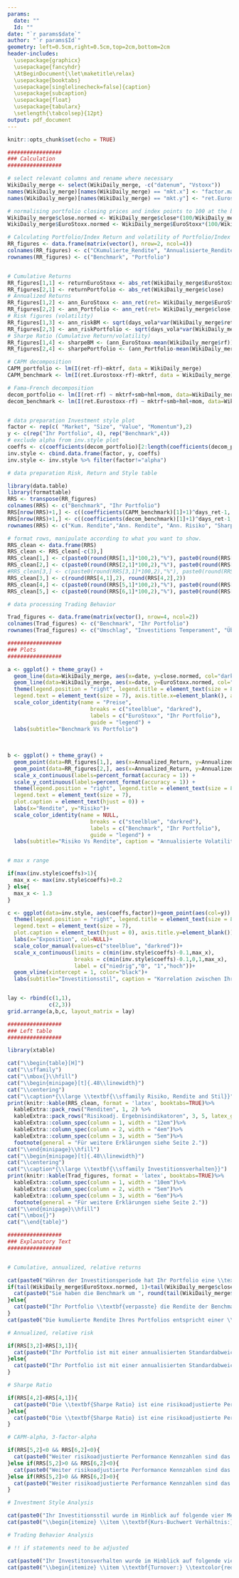 ---
params:
  date: ""
  Id: ""
date: "`r params$date`"
author: "`r params$Id`"
geometry: left=0.5cm,right=0.5cm,top=2cm,bottom=2cm
header-includes:
  \usepackage{graphicx}
  \usepackage{fancyhdr}
  \AtBeginDocument{\let\maketitle\relax}
  \usepackage{booktabs}
  \usepackage[singlelinecheck=false]{caption}
  \usepackage{subcaption}
  \usepackage{float}
  \usepackage{tabularx}
  \setlength{\tabcolsep}{12pt}
output: pdf_document
---

\makeatletter
\fancypagestyle{plain}{
  \fancyhf{}
  \fancyhead[R]{Inv. period: \@date}
  \fancyhead[C]{\small{ID: \@author}}
  \fancyhead[L]{Feedback Investitionsverhalten}
  \fancyfoot[C]{\thepage}
  \fancyfoot[R]{\includegraphics[width=6cm]{Duo_logo.png}}
}

\pagestyle{plain}
\vspace*{1\baselineskip}

```{r setup, include=FALSE}
knitr::opts_chunk$set(echo = TRUE)
```

```{r, message=FALSE, echo=FALSE}

#################
### Calculation
#################

# select relevant columns and rename where necessary 
WikiDaily_merge <- select(WikiDaily_merge, -c("datenum", "Vstoxx"))
names(WikiDaily_merge)[names(WikiDaily_merge) == "mkt.x"] <- "factor.market"
names(WikiDaily_merge)[names(WikiDaily_merge) == "mkt.y"] <- "ret.Eurostoxx"

# normalising portfolio closing prices and index points to 100 at the beginning
WikiDaily_merge$close.normed <- WikiDaily_merge$close*(100/WikiDaily_merge$close[1])
WikiDaily_merge$EuroStoxx.normed <- WikiDaily_merge$EuroStoxx*(100/WikiDaily_merge$EuroStoxx[1])

# Calculating Portfolio/Index Return and volatility of Portfolio/Index Returns
RR_figures <- data.frame(matrix(vector(), nrow=2, ncol=4))
colnames(RR_figures) <- c("CKumulierte_Rendite", "Annualisierte_Rendite", "Annualisiertes_Risiko", "Sharpe_Ratio")
rownames(RR_figures) <- c("Benchmark", "Portfolio")


# Cumulative Returns
RR_figures[1,1] <- returnEuroStoxx <- abs_ret(WikiDaily_merge$EuroStoxx)
RR_figures[2,1] <- returnPortfolio <- abs_ret(WikiDaily_merge$close)
# Annualized Returns
RR_figures[1,2] <- ann_EuroStoxx <- ann_ret(ret= WikiDaily_merge$EuroStoxx, days_ret=days_ret, start_date = start_date, end_date=end_date)
RR_figures[2,2] <- ann_Portfolio <- ann_ret(ret= WikiDaily_merge$close, days_ret=days_ret, start_date = start_date, end_date=end_date)
# Risk figures (volatility)
RR_figures[1,3] <- ann_riskBM <- sqrt(days_vola*var(WikiDaily_merge$ret.Eurostoxx))
RR_figures[2,3] <- ann_riskPortfolio <- sqrt(days_vola*var(WikiDaily_merge$ret))
# Sharpe Ratio (Cumulative Return/volatility)
RR_figures[1,4] <- sharpeBM <- (ann_EuroStoxx-mean(WikiDaily_merge$rf))/ann_riskBM
RR_figures[2,4] <- sharpePortfolio <- (ann_Portfolio-mean(WikiDaily_merge$rf))/ann_riskPortfolio

# CAPM decomposition
CAPM_portfolio <- lm(I(ret-rf)~mktrf, data = WikiDaily_merge)
CAPM_benchmark <- lm(I(ret.Eurostoxx-rf)~mktrf, data = WikiDaily_merge)

# Fama-French decomposition
decom_portfolio <- lm(I(ret-rf) ~ mktrf+smb+hml+mom, data=WikiDaily_merge)
decom_benchmark <- lm(I(ret.Eurostoxx-rf) ~ mktrf+smb+hml+mom, data=WikiDaily_merge)


# data preparation Investment style plot
factor <- rep(c( "Market", "Size", "Value", "Momentum"),2)
y <- c(rep("Ihr Portfolio", 4), rep("Benchmark",4))
# exclude alpha from inv.style plot
coeffs <- c(coefficients(decom_portfolio)[2:length(coefficients(decom_portfolio))], coefficients(decom_benchmark)[2:length(coefficients(decom_benchmark))])
inv.style <- cbind.data.frame(factor, y, coeffs)
inv.style <- inv.style %>% filter(factor!="alpha")

# data preparation Risk, Return and Style table

library(data.table)
library(formattable)
RRS <- transpose(RR_figures)
colnames(RRS) <- c("Benchmark", "Ihr Portfolio")
RRS[nrow(RRS)+1,] <- c((coefficients(CAPM_benchmark)[1]+1)^days_ret-1, (coefficients(CAPM_portfolio)[1]+1)^days_ret-1)
RRS[nrow(RRS)+1,] <- c((coefficients(decom_benchmark)[1]+1)^days_ret-1, (coefficients(decom_portfolio)[1]+1)^days_ret-1)
rownames(RRS) <- c("Kum. Rendite","Ann. Rendite", "Ann. Risiko", "Sharpe Ratio", "Ann. CAPM adj. Alpha", "Ann. 3-Factor-adj. Alpha")

# format rows, manipulate according to what you want to show.
RRS_clean <- data.frame(RRS)
RRS_clean <- RRS_clean[-c(3),]
RRS_clean[1,] <- c(paste0(round(RRS[1,1]*100,2),"%"), paste0(round(RRS[1,2]*100,2),"%"))
RRS_clean[2,] <- c(paste0(round(RRS[2,1]*100,2),"%"), paste0(round(RRS[2,2]*100,2),"%"))
#RRS_clean[3,] <- c(paste0(round(RRS[3,1]*100,2),"%"), paste0(round(RRS[3,2]*100,2),"%")) # Ann. Risk excluded
RRS_clean[3,] <- c(round(RRS[4,1],2), round(RRS[4,2],2))
RRS_clean[4,] <- c(paste0(round(RRS[5,1]*100,2),"%"), paste0(round(RRS[5,2]*100,2),"%"))
RRS_clean[5,] <- c(paste0(round(RRS[6,1]*100,2),"%"), paste0(round(RRS[6,2]*100,2),"%"))

# data processing Trading Behavior

Trad_figures <- data.frame(matrix(vector(), nrow=4, ncol=2))
colnames(Trad_figures) <- c("Benchmark", "Ihr Portfolio")
rownames(Trad_figures) <- c("Umschlag", "Investitions Temperament", "Überzeugung", "Selbstüberschätzung")
```


```{r, echo=FALSE, fig.height=6, fig.width=8, message=FALSE, warning=FALSE}

#################
### Plots
#################

a <- ggplot() + theme_gray() +
  geom_line(data=WikiDaily_merge, aes(x=date, y=close.normed, col="darkred")) +
  geom_line(data=WikiDaily_merge, aes(x=date, y=EuroStoxx.normed, col="steelblue")) +
  theme(legend.position = "right", legend.title = element_text(size = 8),
  legend.text = element_text(size = 7), axis.title.x=element_blank(), axis.title.y=element_blank()) +
  scale_color_identity(name = "Preise",
                          breaks = c("steelblue", "darkred"),
                          labels = c("EuroStoxx", "Ihr Portfolio"),
                          guide = "legend") +
  labs(subtitle="Benchmark Vs Portfolio")
  
  
  
b <- ggplot() + theme_gray() +
  geom_point(data=RR_figures[1,], aes(x=Annualized_Return, y=Annualized_Risk, col="steelblue")) +
  geom_point(data=RR_figures[2,], aes(x=Annualized_Return, y=Annualized_Risk, col="darkred")) +
  scale_x_continuous(labels=percent_format(accuracy = 1)) +
  scale_y_continuous(labels=percent_format(accuracy = 1)) +
  theme(legend.position = "right", legend.title = element_text(size = 8),
  legend.text = element_text(size = 7), 
  plot.caption = element_text(hjust = 0)) +
  labs(x="Rendite", y="Risiko")+
  scale_color_identity(name = NULL,
                          breaks = c("steelblue", "darkred"),
                          labels = c("Benchmark", "Ihr Portfolio"),
                          guide = "legend") +
  labs(subtitle="Risiko Vs Rendite", caption = "Annualisierte Volatilität und Rendite während dem Investitionszeitraum.")


# max x range

if(max(inv.style$coeffs)>1){
  max_x <- max(inv.style$coeffs)+0.2
} else{
  max_x <- 1.3
}

c <- ggplot(data=inv.style, aes(coeffs,factor))+geom_point(aes(col=y)) +
  theme(legend.position = "right", legend.title = element_text(size = 8),
  legend.text = element_text(size = 7), 
  plot.caption = element_text(hjust = 0), axis.title.y=element_blank()) +
  labs(x="Exposition", col=NULL)+
  scale_color_manual(values=c("steelblue", "darkred"))+
  scale_x_continuous(limits = c(min(inv.style$coeffs)-0.1,max_x),
                     breaks = c(min(inv.style$coeffs)-0.1,0,1,max_x), 
                     label = c("niedrig","0", "1","hoch"))+
  geom_vline(xintercept = 1, color="black")+
  labs(subtitle="Investitionsstil", caption = "Korrelation zwischen Ihrem Portfolio und verschiedenen klassischen Portfolios. Die schwarze Linie entspricht einer Korrelation von 1.")


lay <- rbind(c(1,1),
             c(2,3))
grid.arrange(a,b,c, layout_matrix = lay)

```


```{r, echo=FALSE, warning=FALSE, message=FALSE, results='asis'}

#################
### Left table
#################

library(xtable)

cat("\\begin{table}[H]")
cat("\\sffamily")
cat("\\mbox{}\\hfill")
cat("\\begin{minipage}[t]{.48\\linewidth}")
cat("\\centering")
cat("\\caption*{\\large \\textbf{\\sffamily Risiko, Rendite and Stil}}")
print(knitr::kable(RRS_clean, format = 'latex', booktabs=TRUE)%>%
  kableExtra::pack_rows("Renditen", 1, 2) %>%
  kableExtra::pack_rows("Risikoadj. Ergebnisindikatoren", 3, 5, latex_gap_space = "0.3cm")%>%
  kableExtra::column_spec(column = 1, width = "12em")%>%
  kableExtra::column_spec(column = 2, width = "4em")%>%
  kableExtra::column_spec(column = 3, width = "5em")%>%
  footnote(general = "Für weitere Erklärungen siehe Seite 2."))
cat("\\end{minipage}\\hfill")
cat("\\begin{minipage}[t]{.48\\linewidth}")
cat("\\centering")
cat("\\caption*{\\large \\textbf{\\sffamily Investitionsverhalten}}")
print(knitr::kable(Trad_figures, format = 'latex', booktabs=TRUE)%>%
  kableExtra::column_spec(column = 1, width = "10em")%>%
  kableExtra::column_spec(column = 2, width = "5em")%>%
  kableExtra::column_spec(column = 3, width = "6em")%>%
  footnote(general = "Für weitere Erklärungen siehe Seite 2."))
cat("\\end{minipage}\\hfill")
cat("\\mbox{}")
cat("\\end{table}")
```

\pagebreak

\textbf{\large Benchmark Vs Portfolio}

```{r, echo=FALSE, warning=FALSE, message=FALSE, results='asis'}

#################
### Explanatory Text
#################


# Cumulative, annualized, relative returns

cat(paste0("Währen der Investitionsperiode hat Ihr Portfolio eine \\textbf{kumulierte Rendite} von ", round(tail(WikiDaily_merge$close.normed, 1)-100, 2), "% erwirtschaftet, während die vergleichbare Benchmark eine Rendite von ", round(tail(WikiDaily_merge$EuroStoxx.normed, 1)-100,2), "% erzielt hat."))
if(tail(WikiDaily_merge$EuroStoxx.normed, 1)<tail(WikiDaily_merge$close.normed, 1)){
  cat(paste0("Sie haben die Benchmark um ", round(tail(WikiDaily_merge$close.normed, 1)-tail(WikiDaily_merge$EuroStoxx.normed, 1),2),"% \\textbf{übertroffen}. "))
}else{
  cat(paste0("Ihr Portfolio \\textbf{verpasste} die Rendite der Benchmark um ", round(tail(WikiDaily_merge$close.normed, 1)-tail(WikiDaily_merge$EuroStoxx.normed, 1), 2),"%. "))
}
cat(paste0("Die kumulierte Rendite Ihres Portfolios entspricht einer \\textbf{annualisierten Rendite} von ", round(RRS[2,2]*100,2), "%. Die annualisierte Rendite der Benchmark beläuft sich auf ", round(RRS[2,1]*100,2), "%."))
```

\textbf{\large Risiko vs. Rendite}

```{r, echo=FALSE, warning=FALSE, message=FALSE, results='asis'}

# Annualized, relative risk

if(RRS[3,2]>RRS[3,1]){
  cat(paste0("Ihr Portfolio ist mit einer annualisierten Standardabweichung von ", round(RRS[3,2]*100,2), "% \\textbf{riskanter} als die Benchmark welche mit einer annualisierten Standardabweichung von ", round(RRS[3,1]*100,2), "% fluktuiert hat."))
}else{
  cat(paste0("Ihr Portfolio ist mit einer annualisierten Standardabweichung von ", round(RRS[3,2]*100,2), "% \\textbf{weniger riskant} als die Benchmark welche mit einer annualisierten Standardabweichung von ", round(RRS[3,1]*100,2), "% fluktuiert hat."))
}
```

```{r, echo=FALSE, warning=FALSE, message=FALSE, results='asis'}

# Sharpe Ratio

if(RRS[4,2]<RRS[4,1]){
  cat(paste0("Die \\textbf{Sharpe Ratio} ist eine risikoadjustierte Performancekennzahl welche das Verhältnis zwischen erzielter Rendite und eingegangen Risiko berechnet. Das Risiko wird als annualisierter Volatilität Ihres Portfolios modelliert. Je höher die Sharpe Ratio desto besser. Ihr Portfolio weist eine Sharpe Ratio von ", round(RRS[4,2],2), " auf und ist somit schlechter als die Shape Ratio der Benchmark von ", round(RRS[4,1],2)))
}else{
  cat(paste0("Die \\textbf{Sharpe Ratio} ist eine risikoadjustierte Performancekennzahl welche das Verhältnis zwischen erzielter Rendite und eingegangen Risiko berechnet. Das Risiko wird als annualisierter Volatilität Ihres Portfolios modelliert. Je höher die Sharpe Ratio desto besser. Ihr Portfolio weist eine Sharpe Ratio von ", round(RRS[4,2],2), " auf und ist somit besser als die Shape Ratio der Benchmark von ", round(RRS[4,1],2)))
}
```

```{r, echo=FALSE, warning=FALSE, message=FALSE, results='asis'}

# CAPM-alpha, 3-factor-alpha

if(RRS[5,2]<0 && RRS[6,2]<0){
  cat(paste0("Weiter risikoadjustierte Performance Kennzahlen sind das CAPM (Capital Asst Pricing Model) - respektive das 3-Faktor-adjustierte Alpha. Diese Kennzahlen zeigen ob eine Überendite erzielt werden konnte gegenüber dem Markt. Das \\textbf{CAPM-adjustierte Alpha} korrigiert dabei die realisierte Rendite nur um die generelle Markterwartung. Das \\textbf{3-factor-adjustierte Alpha} geht dabei noch einen Schritt weiter und berücksichtigt auch mögliche Einflüsse von Variabeln wie Grösse, Kurs-Buchwert-Verhältnis und Momentum. Ihr Portfolio weist sowohl ein \\text{negatives} CAPM-adjustiertes Alpha von ", round(RRS[5,2]*100,2), "% als auch ein \\textbf{negatives} 3-factor-adjustiertes Alpha von ", round(RRS[6,2]*100,2), "% aus. Sie konnten über Investitonszeitraum keine Überrendite generieren."))
}else if(RRS[5,2]>0 && RRS[6,2]<0){
  cat(paste0("Weiter risikoadjustierte Performance Kennzahlen sind das CAPM (Capital Asst Pricing Model) - respektive das 3-Faktor-adjustierte Alpha. Diese Kennzahlen zeigen ob eine Überendite erzielt werden konnte gegenüber dem Markt. Das \\textbf{CAPM-adjustierte Alpha} korrigiert dabei die realisierte Rendite nur um die generelle Markterwartung. Das \\textbf{3-factor-adjustierte Alpha} geht dabei noch einen Schritt weiter und berücksichtigt auch mögliche Einflüsse von Variabeln wie Grösse, Kurs-Buchwert-Verhältnis und Momentum. Ihr Portfolio weist ein \\textbf{positives} CAPM-adjustiertes Alpha von ", round(RRS[5,2]*100,2), "% auf. Wird jedoch für die Faktoren Grösse, Kurs-Buchwert-Verhältnis und Momentum kontrolliert, dann resultiert ein \\textbf{negatives} 3-factor-adjustiertes Alpha von ", round(RRS[6,2]*100,2), "%. Sie konnten lediglich eine Überrendite gegenüber dem Marktportfolio generieren."))
}else if(RRS[5,2]>0 && RRS[6,2]>0){
  cat(paste0("Weiter risikoadjustierte Performance Kennzahlen sind das CAPM (Capital Asst Pricing Model) - respektive das 3-Faktor-adjustierte Alpha. Diese Kennzahlen zeigen ob eine Überendite erzielt werden konnte gegenüber dem Markt. Das \\textbf{CAPM-adjustierte Alpha} korrigiert dabei die realisierte Rendite nur um die generelle Markterwartung. Das \\textbf{3-factor-adjustierte Alpha} geht dabei noch einen Schritt weiter und berücksichtigt auch mögliche Einflüsse von Variabeln wie Grösse, Kurs-Buchwert-Verhältnis und Momentum. Ihr Portfolio weist sowohl ein \\textbf{positives} CAPM-adjustiertes Alpha von ", round(RRS[5,2]*100,2), "% als auch ein \\textbf{positives} 3-factor-adjustiertes Alpha von ", round(RRS[6,2]*100,2), "% auf. Sie erzielten eine Überendite gegenüber dem Marktportfolio. Auch wenn für die zusätzlichen Variabeln Grösse, Kurs-Buchwert-Verhältnis und Momentum kontrolliert wird, konnte eine Überendite generiert werden."))
}
```

\textbf{\large Investitionsstil}

```{r, echo=FALSE, warning=FALSE, message=FALSE, results='asis'}

# Investment Style Analysis

cat(paste0("Ihr Investitionsstil wurde im Hinblick auf folgende vier Merkmale analysiert: "))
cat(paste0("\\begin{itemize} \\item \\textbf{Kurs-Buchwert Verhältnis:} Aktien mit einem niedrigen Kurs-Buchwert Verhältnis (Value-Aktien) werden unter ihrem intrinsischen Wert gehandelt und werden daher von Marktteilnehmern als unterbewertet eingestuft. ",if(subset(inv.style, factor=="Value" & y=="Benchmark")$coeffs>subset(inv.style, factor=="Value" & y=="Your Portfolio")$coeffs){"Ihr Portfolio korrelierte weniger mit Value-Aktien als die Benchmark."}else{"Ihr Portfolio korrelierte mehr mit Value-Aktien als die Benchmark."}, "\\item \\textbf{Size:} Die Grösse eines Unternehmen (d.h. die Marktkapitalisierung) hinter einer Aktie hat oft einen Einfluss auf deren Performance. Kleinere Unternehmen neigen dazu besser zu performen als grosse Konglomerate. ",if(subset(inv.style, factor=="Size" & y=="Benchmark")$coeffs>subset(inv.style, factor=="Size" & y=="Your Portfolio")$coeffs){"Verglichen mit der Benchmark, haben Sie mit Ihrer Portfolioallokation vermehrt in grössere Unternehmen investiert. "}else{"Verglichen mit der Benchmark, haben Sie mit Ihrer Portfolioallokation vermehrt in kleinere Unternehmen investiert. "},"\\item \\textbf{Momentum:} Anleger welche eine Momentum-Strategie verfolgen, investieren dabei in die renditestärksten Aktien der jüngeren Vergangenheit. Dabei geht man von der Hypothese aus, dass Aktien welche in jüngster Vergangenheit hohe Renditen erzielt haben, dies in der nahen Zukunft auch tun werden. } ",if(subset(inv.style, factor=="Momentum" & y=="Benchmark")$coeffs>subset(inv.style, factor=="Momentum" & y=="Your Portfolio")$coeffs){"Ihr Portfolio korrelierte weniger mit Momentum-Aktien als die Benchmark. "}else{"Ihr Portfolio korrelierte mehr mit Momentum-Aktien als die Benchmark."}, "\\item \\textbf{Market:} Das Markt-Beta ist in Gradmesser, der aussagt, wie stark ein Asset im Vergleich zum Markt schwankt. Wert von 1 bedeutet, dass das Asset ungefähr das gleiche Risiko birgt, wie eine Investition ins Marktportfolio. ",if(subset(inv.style, factor=="Market" & y=="Benchmark")$coeffs>subset(inv.style, factor=="Market" & y=="Your Portfolio")$coeffs){"Ihr Portfolio schwankte weniger stark im Vergleich zum Markt als die ausgewählte Benchmark. "}else{"Ihr Portfolio schwankte stärker im Vergleich zum Markt als die ausgewählte Benchmark. "},"\\end{itemize}"))
```


\textbf{\large Trading Behavior}

```{r, echo=FALSE, warning=FALSE, message=FALSE, results='asis'}

# Trading Behavior Analysis

# !! if statements need to be adjusted

cat(paste0("Ihr Investitonsverhalten wurde im Hinblick auf folgende vier Merkmale analysiert: "))
cat(paste0("\\begin{itemize} \\item \\textbf{Turnover:} \\textcolor{red}{Something about turnover.} ",if(subset(inv.style, factor=="Value" & y=="Benchmark")$coeffs>subset(inv.style, factor=="Value" & y=="Your Portfolio")$coeffs){"Your Portfolio had less exposure to value stocks than the Benchmark."}else{"Your Portfolio had more exposure to value stocks than the Benchmark."}, "\\item \\textbf{Investment temper:} \\textcolor{red}{Something about investment temper.} ",if(subset(inv.style, factor=="Size" & y=="Benchmark")$coeffs>subset(inv.style, factor=="Size" & y=="Your Portfolio")$coeffs){"Your Portfolio was invested more heavily in stocks of bigger companies than the Benchmark."}else{"Your Portfolio was invested more heavily in stocks of smaller companies than the Benchmark."},"\\item \\textbf{Confidence:} \\textcolor{red}{Something about confidence.} ",if(subset(inv.style, factor=="Momentum" & y=="Benchmark")$coeffs>subset(inv.style, factor=="Momentum" & y=="Your Portfolio")$coeffs){"Your Portfolio had less exposure to momentum stocks compared to the Benchmark."}else{"Your Portfolio had more exposure to momentum stocks compared to the Benchmark."}, "\\item \\textbf{Overconfidence:} \\textcolor{red}{Something about overconfidence.} ",if(subset(inv.style, factor=="Market" & y=="Benchmark")$coeffs>subset(inv.style, factor=="Market" & y=="Your Portfolio")$coeffs){"Your Portfolio had less exposure to the market compared to the Benchmark."}else{"Your Portfolio had more exposure to the market compared to the Benchmark."},"\\end{itemize}"))
```



